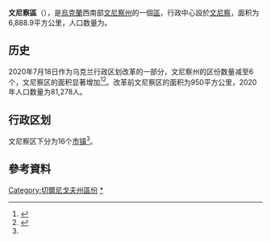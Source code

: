 {{Infobox settlement
| name                    = 文尼察区
| native_name             = Вінницький район
| native_name_lang        = uk
| settlement_type         = [[区_(乌克兰)|区]]
| image_skyline           = 
| image_caption           = 
| image_flag              = Flag of Vinnytsia raion.svg
| flag_size               = 115px
| image_shield            = Coat of arms of Vinnytskiy Raion.png
| shield_size             = 70px
| image_map               = Vinnickiy rayon 2020.png
| map_caption             = 文尼察区在文尼察州的位置
| subdivision_type        = [[世界政區索引|国家]]
| subdivision_name        = {{UKR}}
| subdivision_type1       = [[州_(烏克蘭)|州]]
| subdivision_name1       = [[文尼察州|文尼察州]]
| established_title       = 建立
| established_date        = 1923年
| seat_type               = 行政中心
| seat                    = [[文尼察|文尼察]]
| parts_type              = 辖区
| parts_style             = coll
| parts                   = 16个[[烏克蘭市鎮|市镇]]<ref name="Ostapenko">{{Cite book |url=https://www.minregion.gov.ua/wp-content/uploads/2020/10/atlas_novogo_atu_2020.pdf |date=2020 |publisher=Міністерство розвитку громад та територій України; Товариство дослідників України |editor-last=Остапенко |editor-first=Павло |edition=2nd |location=Київ |language=uk |script-title=uk:Атлас адміністративно-територіального устрою України: Новий районний поділ та територіальні громади: 2020 |title= |access-date=2022-06-21 |archive-date=2021-12-15 |archive-url=https://web.archive.org/web/20211215194128/https://www.minregion.gov.ua/wp-content/uploads/2020/10/atlas_novogo_atu_2020.pdf }}</ref>
| p1                      =
| government_footnotes    = 
| leader_party            = 
| leader_title            = 
| leader_name             = 
| unit_pref               = Metric
| area_footnotes          = 
| area_note               = 
| area_total_km2          = 6,888.9
| population_as_of        = 2021年
| population_footnotes    = <ref name="ua2021estimate"/>
| population_total        = 652,126
| population_density_km2  = auto
| population_note         = 
| timezone1               = 
| utc_offset1             = 
| timezone1_DST           = 
| utc_offset1_DST         = 
| postal_code_type        = 邮政编码
| postal_code             = 
| area_code_type          = 
| area_code               = 
| iso_code                = 
| website                 = 
| footnotes               = 
}}
'''文尼察區'''（{{lang-uk|Вінницький район}}），是[[烏克蘭|烏克蘭]]西南部[[文尼察州|文尼察州]]的一個[[区_(乌克兰)|區]]，行政中心設於[[文尼察|文尼察]]，面积为6,888.9平方公里，人口数量为{{Ua-pop-est2021|652,126人}}。

== 历史 ==
{{Stack|[[File:Vinnytskyi-Raion.png|thumb]]}}
2020年7月18日作为乌克兰行政区划改革的一部分，文尼察州的区份数量减至6个，文尼察区的面积显著增加<ref>{{Cite news |date=2020-07-18 |title=Про утворення та ліквідацію районів. Постанова Верховної Ради України № 807-ІХ. |language=uk |url=http://www.golos.com.ua/article/333466 |access-date=2020-10-03 |website=Голос України |archive-date=2021-07-09 |archive-url=https://web.archive.org/web/20210709121303/http://www.golos.com.ua/article/333466 }}</ref><ref name="2020_reform_maps">{{Cite web |date=2020-07-17 |title=Нові райони: карти + склад |url=https://www.minregion.gov.ua/press/news/novi-rajony-karty-sklad/ |access-date=2022-04-15 |language=uk |website=Міністерство розвитку громад та територій України |archive-date=2021-03-02 |archive-url=https://web.archive.org/web/20210302224321/https://www.minregion.gov.ua/press/news/novi-rajony-karty-sklad/ }}</ref>。改革前文尼察区的面积为950平方公里，2020年人口数量为81,278人。

== 行政区划 ==
文尼察区下分为16个[[烏克蘭市鎮|市镇]]<ref name="Ostapenko"/>。

==參考資料==
{{Reflist}}

{{文尼察州行政区划}}

{{DEFAULTSORT:Вінницький район}}
[[Category:切爾尼戈夫州區份|Category:切爾尼戈夫州區份]]
[[Category:文尼察區|*]]